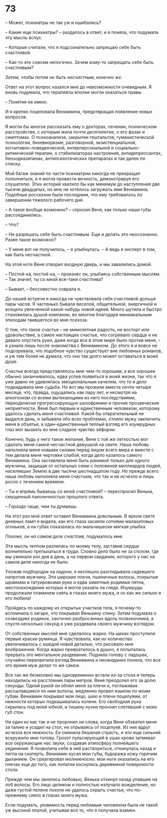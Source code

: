 # 73 {-}

– Может, психиатры не так уж и ошибались?

– Какие еще психиатры? – раздалось в ответ, и я поняла, что подумала эту мысль вслух.   

– Которые считали, что я подсознательно запрещаю себе быть счастливой.

– Как-то это совсем нелогично. Зачем кому-то запрещать себе быть счастливым?

*Затем, чтобы потом не быть несчастным, конечно же.*

Ответ на этот вопрос казался мне до невозможности очевидным. Я вновь подумала, что терапевты вполне могли оказаться правы.

– Понятия не имею.

И я крепко поцеловала Вениамина, предотвращая появление новых вопросов. 

Я могла бы многое рассказать ему о докторах, лечении, психическом расстройстве, с которым жила почти десятилетие, о его фазах и симптомах. О психоанализе, закрытии гештальтов, гуманистической психологии, бихевиоризме, разговорной, экзистенциальной, когнитивно-поведенческой, интерперсональной и социально-ритмической терапии, о стабилизаторах настроения, антидепрессантах, бензодиазипинах, антипсихотических препаратах и так далее по списку. 

Мой багаж знаний по части психиатрии никогда не прекращал пополняться, и я могла провести вечность, демонстрируя его слушателю. Этих историй хватило бы как минимум до наступления две тысячи двадцатых, но мне не хотелось загружать ими Вениамина. Подобные россказни были последним, что ему требовалось по завершении тяжелого рабочего дня.  

– А такое вообще возможно? – спросил Веня, как только наши губы рассоединились.

– Что?

– Не разрешать себе быть счастливым. Еще и делать это неосознанно. Разве такое возможно?

– У меня вот не получилось, – я улыбнулась. – А ведь я эксперт в том, как быть несчастной.

На этой ноте Веня отворил входную дверь, и мы завалились домой.

– Постой-ка, постой-ка, – произнес он, улыбаясь собственным мыслям. – Так значит, ты со мной все-таки счастлива?

– Бывает, – бессовестно соврала я.

До нашей встречи я никогда не чувствовала себя счастливой дольше пары часов. Я частенько бывала веселой, общительной, энергичной и всецело увлеченной какой-нибудь новой идеей. Много шутила и быстро становилась душой компании, во многом благодаря маниакальным эпизодам таившегося во мне психоза. 

О том, что такое счастье – не мимолетная радость, не восторг или удовольствие, а самое настоящее счастье, что согревало сердце и не давало опустить руки, даже когда все в этом мире было против меня, – я узнала лишь после знакомства с Вениамином. До этого я и вовсе не подозревала, что подобное чувство существует вне любовных романов, и уж тем более не думала, что оно так долго может оставаться в моей душе. 

Счастье всегда представлялось мне чем-то хорошим, а все хорошее обычно заканчивалось, едва успев появиться в моей жизни, так что я уже давно не удивлялась эмоциональным качелям, что то и дело подкидывала мне судьба. Но вот мы прожили вместе почти четыре месяца, что, правда, ощущались как пару лет, и несмотря на алкоголизм со всеми вытекающими из него последствиями, периодически прогрессирующую шизофрению и прочие прозаические неприятности, Веня был первым и единственным человеком, которому удалось сделать меня счастливой. Какой бы отвратительный не выдался день, я забывала обо всех проблемах, стоило мужу заключить меня в объятья, а один-единственный теплый взгляд его изумрудных глаз мог вызвать во мне сладкое чувство эйфории.

Конечно, будь у него такое желание, Веня с той же легкостью мог сделать меня самой несчастной девушкой на свете. Наша любовь наполняла меня новыми силами перед лицом всего мира и вместе с тем делала меня чертовки слабой, когда дело казалось самого Вениамина. Она заставляла меня быть ранимой только для одного мужчины, защищая от остальных семи с половиной миллиардов людей, населявших Землю в две тысячи шестнадцатом году. Но прежде всего наша любовь наполняла меня счастьем, что так и не исчезло и лишь росло с течением времени. 

– Ты и впрямь бываешь со мной счастливой? – переспросил Венька, смущенный лаконичностью прошлого ответа.

– Гораздо чаще, чем ты думаешь.

На этот раз мой ответ оставил Вениамина довольным. В ярком свете дневных ламп я видела, как его глаза засияли сотнями малахитовых огоньков, а на губах показалась по-мальчишески мягкая улыбка.

*Похоже, он на самом деле счастлив*, подумалось мне.

Эта мысль теплом разлилась по моему телу, заставив сердце волнительно трепыхаться в груди. Словно дело было не за столом, где мы ужинали изо дня в день, а на первом свидании, которого у нас на самом деле никогда не было.

Уложив подбородок на ладони, я неспешно разглядывала сидевшего напротив мужчину. Эти широкие плечи, пшеничные волосы, покрытые шрамами и татуировками руки и едва заметные родимые пятна, местонахождение которых я могла указать не глядя. Изумруды продолжали пламенем сиять в глазах моего мужа, и ох как же сильно я его любила!

Пройдясь по каждому из открытых участков тела, я почему-то вспомнила о загаре, что покрывал Венькину спину. Затем подумала о созвездиях родинок, хаотично разбросанных вдоль позвоночника, а спустя несколько секунд я уже раздевала своего мужчину взглядом.     

От собственных мыслей мне сделалось жарко. На щеках проступили первые краски румянца. Я чувствовала, как их количество увеличивалось с каждой новой деталью, что рисовало мне воображение. Когда жарко превратилось в душно, я попыталась прервать это ментальное раздевание. Подняла голову с ладошек, случайно перехватила взгляд Вениамина и неожиданно поняла, что все это время муж делал то же самое.

Все так же безмолвно мы одновременно встали из-за стола и теперь находились на расстоянии пары метров. Веня преодолел его за долю секунды. Одной рукой он обнял меня за плечи и, поглаживая рассыпавшиеся по ним волосы, медленно провел языком по моим губам. Вениамин покрывал мои лицо, шею и плечи поцелуями, от нежности которых подкашивались колени. Его свободная рука скрылась под моей юбкой, и тишину кухни пронзил слетевший с моих губ стон.

Ни один из нас так и не проронил ни слова, когда Веня обхватил меня за талию и усадил на стол, не отрываясь от поцелуев. Из них вдруг исчезла вся нежность. Ее сменила бешеная страсть, и это еще сильней вскружило мне голову. Грохот пульсирующей в ушах крови затмевал все окружающие нас звуки, создавая атмосферу полнейшего уединения. Я позволила себе в ней раствориться, откинулась назад и легла на скатерть. Вениамин кусал мои губы, будоража кожу горячим дыханием. Он среагировал молниеносно: мои ноги оказались на его плечах еще до того, как лопатки коснулись деревянной поверхности стола. 

Прежде чем мы занялись любовью, Венька откинул назад упавшие на лоб волосы. Его лицо целиком и полностью излучало вожделение, но даже густой пелене похоти не удалось скрыть счастье, что по-прежнему сияло в глазах моего мужа. 

Если подумать, уязвимость перед любимым человеком была не такой уж высокой платой, учитывая все то, что я получала взамен.

